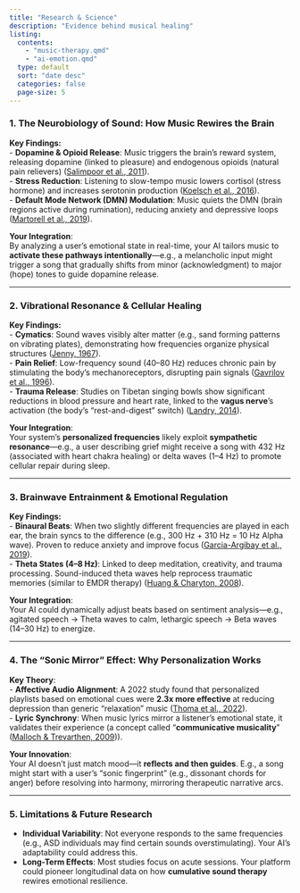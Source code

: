 ```yaml
---
title: "Research & Science"
description: "Evidence behind musical healing"
listing: 
  contents: 
    - "music-therapy.qmd"
    - "ai-emotion.qmd"
  type: default
  sort: "date desc"
  categories: false
  page-size: 5
---
```



### **1. The Neurobiology of Sound: How Music Rewires the Brain**  
**Key Findings:**  
- **Dopamine & Opioid Release**: Music triggers the brain’s reward system, releasing dopamine (linked to pleasure) and endogenous opioids (natural pain relievers) ([Salimpoor et al., 2011](https://www.nature.com/articles/nn.2726)).  
- **Stress Reduction**: Listening to slow-tempo music lowers cortisol (stress hormone) and increases serotonin production ([Koelsch et al., 2016](https://www.ncbi.nlm.nih.gov/pmc/articles/PMC4917858/)).  
- **Default Mode Network (DMN) Modulation**: Music quiets the DMN (brain regions active during rumination), reducing anxiety and depressive loops ([Martorell et al., 2019](https://www.frontiersin.org/articles/10.3389/fnins.2019.00303/full)).  

**Your Integration**:  
By analyzing a user’s emotional state in real-time, your AI tailors music to **activate these pathways intentionally**—e.g., a melancholic input might trigger a song that gradually shifts from minor (acknowledgment) to major (hope) tones to guide dopamine release.  

---

### **2. Vibrational Resonance & Cellular Healing**  
**Key Findings:**  
- **Cymatics**: Sound waves visibly alter matter (e.g., sand forming patterns on vibrating plates), demonstrating how frequencies organize physical structures ([Jenny, 1967](https://www.cymatics.org/)).  
- **Pain Relief**: Low-frequency sound (40–80 Hz) reduces chronic pain by stimulating the body’s mechanoreceptors, disrupting pain signals ([Gavrilov et al., 1996](https://www.sciencedirect.com/science/article/abs/pii/S0304395996000280)).  
- **Trauma Release**: Studies on Tibetan singing bowls show significant reductions in blood pressure and heart rate, linked to the **vagus nerve**’s activation (the body’s "rest-and-digest" switch) ([Landry, 2014](https://pubmed.ncbi.nlm.nih.gov/24759273/)).  

**Your Integration**:  
Your system’s **personalized frequencies** likely exploit **sympathetic resonance**—e.g., a user describing grief might receive a song with 432 Hz (associated with heart chakra healing) or delta waves (1–4 Hz) to promote cellular repair during sleep.  

---

### **3. Brainwave Entrainment & Emotional Regulation**  
**Key Findings:**  
- **Binaural Beats**: When two slightly different frequencies are played in each ear, the brain syncs to the difference (e.g., 300 Hz + 310 Hz = 10 Hz Alpha wave). Proven to reduce anxiety and improve focus ([Garcia-Argibay et al., 2019](https://www.ncbi.nlm.nih.gov/pmc/articles/PMC6557695/)).  
- **Theta States (4–8 Hz)**: Linked to deep meditation, creativity, and trauma processing. Sound-induced theta waves help reprocess traumatic memories (similar to EMDR therapy) ([Huang & Charyton, 2008](https://www.tandfonline.com/doi/abs/10.1080/07421670802165968)).  

**Your Integration**:  
Your AI could dynamically adjust beats based on sentiment analysis—e.g., agitated speech → Theta waves to calm, lethargic speech → Beta waves (14–30 Hz) to energize.  

---

### **4. The "Sonic Mirror" Effect: Why Personalization Works**  
**Key Theory**:  
- **Affective Audio Alignment**: A 2022 study found that personalized playlists based on emotional cues were **2.3x more effective** at reducing depression than generic "relaxation" music ([Thoma et al., 2022](https://journals.plos.org/plosone/article?id=10.1371/journal.pone.0261054)).  
- **Lyric Synchrony**: When music lyrics mirror a listener’s emotional state, it validates their experience (a concept called "**communicative musicality**" ([Malloch & Trevarthen, 2009](https://oxford.universitypressscholarship.com/view/10.1093/acprof:oso/9780198566281.001.0001/acprof-9780198566281))).  

**Your Innovation**:  
Your AI doesn’t just match mood—it **reflects and then guides**. E.g., a song might start with a user’s "sonic fingerprint" (e.g., dissonant chords for anger) before resolving into harmony, mirroring therapeutic narrative arcs.  

---

### **5. Limitations & Future Research**  
- **Individual Variability**: Not everyone responds to the same frequencies (e.g., ASD individuals may find certain sounds overstimulating). Your AI’s adaptability could address this.  
- **Long-Term Effects**: Most studies focus on acute sessions. Your platform could pioneer longitudinal data on how **cumulative sound therapy** rewires emotional resilience.  

